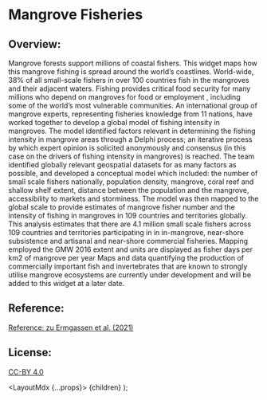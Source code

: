 
# Mangrove Fisheries

## Overview:

Mangrove forests support millions of coastal fishers. This widget maps how this mangrove fishing is spread around the world’s coastlines. World-wide, 38% of all small-scale fishers in over 100 countries fish in the mangroves and their adjacent waters. Fishing provides critical food security for many millions who depend on mangroves for food or employment , including some of the world’s most vulnerable communities.
An international group of mangrove experts, representing fisheries knowledge from 11 nations, have worked together to develop a global model of fishing intensity in mangroves. The model identified factors relevant in determining the fishing intensity in mangrove areas through a Delphi process; an iterative process by which expert opinion is solicited anonymously and consensus (in this case on the drivers of fishing intensity in mangroves) is reached. The team identified globally relevant geospatial datasets for as many factors as possible, and developed a conceptual model which included: the number of small scale fishers nationally, population density, mangrove, coral reef and shallow shelf extent, distance between the population and the mangrove, accessibility to markets and storminess. The model was then mapped to the  global scale to provide estimates of mangrove fisher number and the intensity of fishing in mangroves in 109 countries and territories globally. This analysis estimates that there are 4.1 million small scale fishers across 109 countries and territories participating in in in-mangrove, near-shore subsistence and artisanal and near-shore commercial fisheries.
Mapping employed the GMW 2016 extent and units are displayed as fisher days per km2 of mangrove per year
Maps and data quantifying the production of commercially important fish and invertebrates that are known to strongly utilise mangrove ecosystems are currently under development and will be added to this widget at a later date.
 

## Reference:

<a href="https://www.sciencedirect.com/science/article/pii/S0272771420308933#:~:text=We%20estimate%20there%20are%204.1,Bangladesh%2C%20Myanmar%2C%20and%20Brazil." target="_blank" rel="noopener noreferrer">Reference: zu Ermgassen et al. (2021)</a>

## License:

<a href="https://creativecommons.org/licenses/by/4.0/" target="_blank" rel="noopener noreferrer">CC-BY 4.0</a>
  

  <LayoutMdx {...props}>
    {children}
  </LayoutMdx>
);
